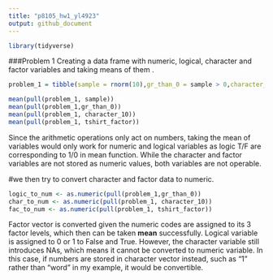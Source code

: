 ```yaml
---
title: "p8105_hw1_yl4923"
output: github_document
---
```


```r
library(tidyverse)
```

###Problem 1
Creating a data frame with numeric, logical, character and factor variables and taking means of them .
```r
problem_1 = tibble(sample = rnorm(10),gr_than_0 = sample > 0,character_10 = c("My","name","is","Alex","Welcome","to","my","R","programming","workspace"),tshirt_factor = factor(c("M","L","S","S","L","M","L","M","S","S"),ordered = TRUE,levels = c("S","M","L") ))

mean(pull(problem_1, sample))
mean(pull(problem_1,gr_than_0))
mean(pull(problem_1, character_10))
mean(pull(problem_1, tshirt_factor))
```
Since the arithmetic operations only act on numbers, taking the mean of variables would only work for numeric and logical variables as logic T/F are corresponding to 1/0 in mean function. While the character and factor variables are not stored as numeric values, both variables are not operable.  

#we then try to convert character and factor data to numeric.
```r
logic_to_num <- as.numeric(pull(problem_1,gr_than_0))
char_to_num <- as.numeric(pull(problem_1, character_10))
fac_to_num <- as.numeric(pull(problem_1, tshirt_factor))
```
Factor vector is converted given the numeric codes are assigned to its 3 factor levels, which then can be taken **mean** successfully. Logical variable is assigned to 0 or 1 to False and True. However, the character variable still introduces NAs, which means it cannot be converted to numeric variable. In this case, if numbers are stored in character vector instead, such as "1" rather than "word" in my example, it would be convertible.




